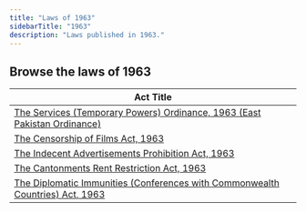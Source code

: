```yaml
---
title: "Laws of 1963"
sidebarTitle: "1963"
description: "Laws published in 1963."
---
```


## Browse the laws of 1963

| Act Title |
|-----------|
| [The Services (Temporary Powers) Ordinance, 1963 (East Pakistan Ordinance)](/laws/act-335) |
| [The Censorship of Films Act, 1963](/laws/act-334) |
| [The Indecent Advertisements Prohibition Act, 1963](/laws/act-333) |
| [The Cantonments Rent Restriction Act, 1963](/laws/act-332) |
| [The Diplomatic Immunities (Conferences with Commonwealth Countries) Act, 1963](/laws/act-331) |
